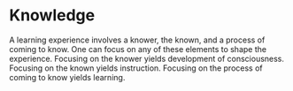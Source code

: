 # Knowledge

A learning experience involves a knower, the known, and a process of coming to know. One can focus on any of these elements to shape the experience. Focusing on the knower yields development of consciousness. Focusing on the known yields instruction. Focusing on the process of coming to know yields learning.
